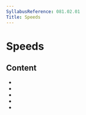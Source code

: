 ```yaml
---
SyllabusReference: 081.02.01
Title: Speeds
---
```


# Speeds

## Content

- <Link href="081.02.01.01" />
- <Link href="081.02.01.02" />
- <Link href="081.02.01.03" />
- <Link href="081.02.01.04" />
- <Link href="081.02.01.05" />
